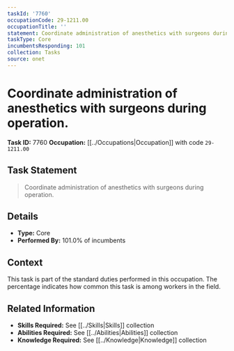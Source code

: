 ```yaml
---
taskId: '7760'
occupationCode: 29-1211.00
occupationTitle: ''
statement: Coordinate administration of anesthetics with surgeons during operation.
taskType: Core
incumbentsResponding: 101
collection: Tasks
source: onet
---
```

# Coordinate administration of anesthetics with surgeons during operation.

**Task ID:** 7760
**Occupation:** [[../Occupations|Occupation]] with code `29-1211.00`

## Task Statement

> Coordinate administration of anesthetics with surgeons during operation.

## Details

- **Type:** Core
- **Performed By:** 101.0% of incumbents

## Context

This task is part of the standard duties performed in this occupation. The percentage indicates how common this task is among workers in the field.

## Related Information

- **Skills Required:** See [[../Skills|Skills]] collection
- **Abilities Required:** See [[../Abilities|Abilities]] collection
- **Knowledge Required:** See [[../Knowledge|Knowledge]] collection
